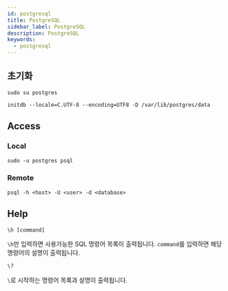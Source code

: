 ```yaml
---
id: postgresql
title: PostgreSQL
sidebar_label: PostgreSQL
description: PostgreSQL
keywords:
  - postgresql
---
```


## 초기화

```shell
sudo su postgres
```

```shell
initdb --locale=C.UTF-8 --encoding=UTF8 -D /var/lib/postgres/data
```

## Access

### Local

```shell
sudo -u postgres psql
```

### Remote

```shell
psql -h <host> -U <user> -d <database>
```

## Help

```sql
\h [command]
```

`\h`만 입력하면 사용가능한 SQL 명령어 목록이 출력됩니다. `command`를 입력하면 해당 명령어의 설명이 출력됩니다.

```sql
\?
```

`\`로 시작하는 명령어 목록과 설명이 출력됩니다.
